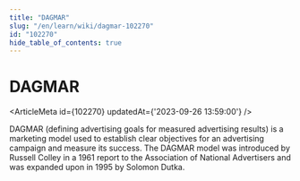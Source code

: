 ```yaml
---
title: "DAGMAR"
slug: "/en/learn/wiki/dagmar-102270"
id: "102270"
hide_table_of_contents: true
---
```



# DAGMAR

<ArticleMeta id={102270} updatedAt={'2023-09-26 13:59:00'} />
<div className='border-solid border-b border-t-0 my-4 border-[var(--ifm-color-gray-300)]' />

DAGMAR (defining advertising goals for measured advertising results) is a marketing model used to establish clear objectives for an advertising campaign and measure its success. The DAGMAR model was introduced by Russell Colley in a 1961 report to the Association of National Advertisers and was expanded upon in 1995 by Solomon Dutka.

